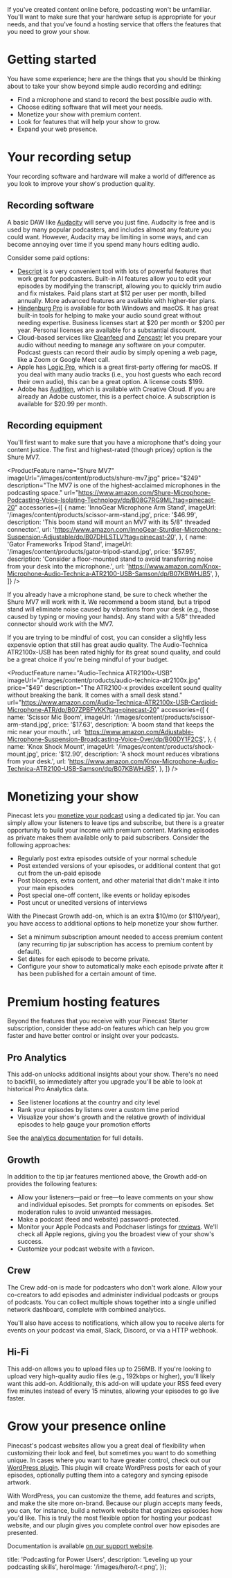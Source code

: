 
<Intro>
  If you've created content online before, podcasting won't be unfamiliar. You'll want to make sure that your hardware setup is appropriate for your needs, and that you've found a hosting service that offers the features that you need to grow your show.
</Intro>

# Getting started

You have some experience; here are the things that you should be thinking about to take your show beyond simple audio recording and editing:

- Find a microphone and stand to record the best possible audio with.
- Choose editing software that will meet your needs.
- Monetize your show with premium content.
- Look for features that will help your show to grow.
- Expand your web presence.

# Your recording setup

Your recording software and hardware will make a world of difference as you look to improve your show's production quality.

## Recording software

A basic DAW like [Audacity](https://www.audacityteam.org/) will serve you just fine. Audacity is free and is used by many popular podcasters, and includes almost any feature you could want. However, Audacity may be limiting in some ways, and can become annoying over time if you spend many hours editing audio.

Consider some paid options:

- [Descript](https://www.descript.com/) is a very convenient tool with lots of powerful features that work great for podcasters. Built-in AI features allow you to edit your episodes by modifying the transcript, allowing you to quickly trim audio and fix mistakes. Paid plans start at $12 per user per month, billed annually. More advanced features are available with higher-tier plans.
- [Hindenburg Pro](https://hindenburg.com/products/hindenburg-pro-2/) is available for both Windows and macOS. It has great built-in tools for helping to make your audio sound great without needing expertise. Business licenses start at $20 per month or $200 per year. Personal licenses are available for a substantial discount.
- Cloud-based services like [Cleanfeed](https://cleanfeed.net/) and [Zencastr](https://zencastr.com/) let you prepare your audio without needing to manage any software on your computer. Podcast guests can record their audio by simply opening a web page, like a Zoom or Google Meet call.
- Apple has [Logic Pro](https://www.apple.com/logic-pro/), which is a great first-party offering for macOS. If you deal with many audio tracks (i.e., you host guests who each record their own audio), this can be a great option. A license costs $199.
- Adobe has [Audition](https://www.adobe.com/products/audition.html), which is available with Creative Cloud. If you are already an Adobe customer, this is a perfect choice. A subscription is available for $20.99 per month.

## Recording equipment

You'll first want to make sure that you have a microphone that's doing your content justice. The first and highest-rated (though pricey) option is the Shure MV7.

<ProductFeature
  name="Shure MV7"
  imageUrl="/images/content/products/shure-mv7.jpg"
  price="$249"
  description="The MV7 is one of the highest-acclaimed microphones in the podcasting space."
  url="https://www.amazon.com/Shure-Microphone-Podcasting-Voice-Isolating-Technology/dp/B08G7RG9ML?tag=pinecast-20"
  accessories={[
    {
      name: 'InnoGear Microphone Arm Stand',
      imageUrl: '/images/content/products/scissor-arm-stand.jpg',
      price: '$46.99',
      description: 'This boom stand will mount an MV7 with its 5/8" threaded connector.',
      url: 'https://www.amazon.com/InnoGear-Sturdier-Microphone-Suspension-Adjustable/dp/B07DHLSTLV?tag=pinecast-20',
    },
    {
      name: 'Gator Frameworks Tripod Stand',
      imageUrl: '/images/content/products/gator-tripod-stand.jpg',
      price: '$57.95',
      description: 'Consider a floor-mounted stand to avoid transferring noise from your desk into the microphone.',
      url: 'https://www.amazon.com/Knox-Microphone-Audio-Technica-ATR2100-USB-Samson/dp/B07KBWHJB5',
    },
  ]}
/>

If you already have a microphone stand, be sure to check whether the Shure MV7 will work with it. We recommend a boom stand, but a tripod stand will eliminate noise caused by vibrations from your desk (e.g., those caused by typing or moving your hands). Any stand with a 5/8" threaded connector should work with the MV7.

If you are trying to be mindful of cost, you can consider a slightly less expensvie option that still has great audio quality. The Audio-Technica ATR2100x-USB has been rated highly for its great sound quality, and could be a great choice if you're being mindful of your budget.

<ProductFeature
  name="Audio-Technica ATR2100x-USB"
  imageUrl="/images/content/products/audio-technica-atr2100x.jpg"
  price="$49"
  description="The ATR2100-x provides excellent sound quality without breaking the bank. It comes with a small desk stand."
  url="https://www.amazon.com/Audio-Technica-ATR2100x-USB-Cardioid-Microphone-ATR/dp/B07ZPBFVKK?tag=pinecast-20"
  accessories={[
    {
      name: 'Scissor Mic Boom',
      imageUrl: '/images/content/products/scissor-arm-stand.jpg',
      price: '$17.63',
      description: 'A boom stand that keeps the mic near your mouth.',
      url: 'https://www.amazon.com/Adjustable-Microphone-Suspension-Broadcasting-Voice-Over/dp/B00DY1F2CS',
    },
    {
      name: 'Knox Shock Mount',
      imageUrl: '/images/content/products/shock-mount.jpg',
      price: '$12.90',
      description: 'A shock mount reduces vibrations from your desk.',
      url: 'https://www.amazon.com/Knox-Microphone-Audio-Technica-ATR2100-USB-Samson/dp/B07KBWHJB5',
    },
  ]}
/>

# Monetizing your show

Pinecast lets you [monetize your podcast](/learn/monetize-your-podcast) using a dedicated tip jar. You can simply allow your listeners to leave tips and subscribe, but there is a greater opportunity to build your income with premium content. Marking episodes as private makes them available only to paid subscribers. Consider the following approaches:

- Regularly post extra episodes outside of your normal schedule
- Post extended versions of your episodes, or additional content that got cut from the un-paid episode
- Post bloopers, extra content, and other material that didn't make it into your main episodes
- Post special one-off content, like events or holiday episodes
- Post uncut or unedited versions of interviews

With the Pinecast Growth add-on, which is an extra $10/mo (or $110/year), you have access to additional options to help monetize your show further.

- Set a minimum subscription amount needed to access premium content (any recurring tip jar subscription has access to premium content by default).
- Set dates for each episode to become private.
- Configure your show to automatically make each episode private after it has been published for a certain amount of time.

# Premium hosting features

Beyond the features that you receive with your Pinecast Starter subscription, consider these add-on features which can help you grow faster and have better control or insight over your podcasts.

## Pro Analytics

This add-on unlocks additional insights about your show. There's no need to backfill, so immediately after you upgrade you'll be able to look at historical Pro Analytics data.

- See listener locations at the country and city level
- Rank your episodes by listens over a custom time period
- Visualize your show's growth and the relative growth of individual episodes to help gauge your promotion efforts

See the [analytics documentation](https://help.pinecast.com/article/158-analytics) for full details.

## Growth

In addition to the tip jar features mentioned above, the Growth add-on provides the following features:

- Allow your listeners—paid or free—to leave comments on your show and individual episodes. Set prompts for comments on episodes. Set moderation rules to avoid unwanted messages.
- Make a podcast (feed and website) password-protected.
- Monitor your Apple Podcasts and Podchaser listings for [reviews](/features/review-monitoring). We'll check all Apple regions, giving you the broadest view of your show's success.
- Customize your podcast website with a favicon.

## Crew
The Crew add-on is made for podcasters who don't work alone. Allow your co-creators to add episodes and administer individual podcasts or groups of podcasts. You can collect multiple shows together into a single unified network dashboard, complete with combined analytics.

You'll also have access to notifications, which allow you to receive alerts for events on your podcast via email, Slack, Discord, or via a HTTP webhook.

## Hi-Fi

This add-on allows you to upload files up to 256MB. If you're looking to upload very high-quality audio files (e.g., 192kbps or higher), you'll likely want this add-on. Additionally, this add-on will update your RSS feed every five minutes instead of every 15 minutes, allowing your episodes to go live faster.

# Grow your presence online

Pinecast's podcast websites allow you a great deal of flexibility when customizing their look and feel, but sometimes you want to do something unique. In cases where you want to have greater control, check out our [WordPress plugin](https://wordpress.org/plugins/pinecast-wp-sync/). This plugin will create WordPress posts for each of your episodes, optionally putting them into a category and syncing episode artwork.

With WordPress, you can customize the theme, add features and scripts, and make the site more on-brand. Because our plugin accepts many feeds, you can, for instance, build a network website that organizes episodes how you'd like. This is truly the most flexible option for hosting your podcast website, and our plugin gives you complete control over how episodes are presented.

Documentation is available [on our support website](https://help.pinecast.com/article/74-pinecast-wordpress-sync-plugin).


  title: 'Podcasting for Power Users',
  description: 'Leveling up your podcasting skills',
  heroImage: '/images/hero/t-r.png',
});
